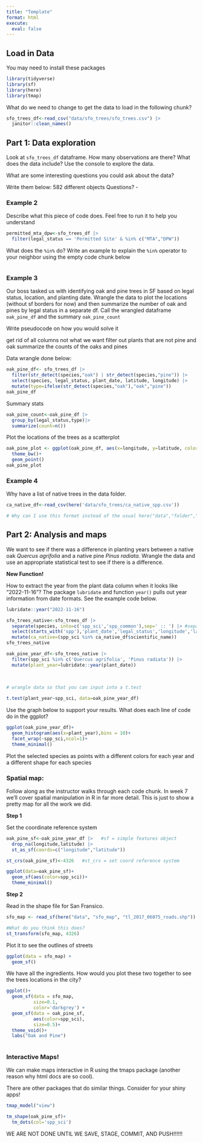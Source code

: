 ```yaml
---
title: "Template"
format: html
execute:
  eval: false
---
```


## Load in Data

You may need to install these packages

```r
library(tidyverse)
library(sf)
library(here)
library(tmap)
```


What do we need to change to get the data to load in the following chunk?

```r
sfo_trees_df<-read_csv("data/sfo_trees/sfo_trees.csv") |> 
  janitor::clean_names()
```

## Part 1: Data exploration

Look at `sfo_trees_df` dataframe. How many observations are there? What does the data include? Use the console to explore the data.

What are some interesting questions you could ask about the data?

Write them below:
582 different objects
Questions?
- 








### Example 2

Describe what this piece of code does. Feel free to run it to help you understand

```r
permitted_mta_dpw<-sfo_trees_df |> 
  filter(legal_status == 'Permitted Site' & %in% c("MTA","DPW"))
```


What does the `%in%` do? Write an example to explain the `%in%` operator to your neighbor using the empty code chunk below

```r

```


### Example 3

Our boss tasked us with identifying oak and pine trees in SF based on legal status, location, and planting date. Wrangle the data to plot the locations (without sf borders for now) and then summarize the number of oak and pines by legal status in a separate df. Call the wrangled dataframe `oak_pine_df` and the summary `oak_pine_count`

Write pseudocode on how you would solve it

get rid of all columns not what we want
filter out plants that are not pine and oak
summarize the counts of the oaks and pines






Data wrangle done below:


```r
oak_pine_df<- sfo_trees_df |> 
  filter(str_detect(species,"oak") | str_detect(species,"pine")) |>
  select(species, legal_status, plant_date, latitude, longitude) |>
  mutate(type=ifelse(str_detect(species,"oak"),"oak","pine"))
oak_pine_df
```


Summary stats

```r
oak_pine_count<-oak_pine_df |> 
  group_by(legal_status,type)|>
  summarize(count=n())
```



Plot the locations of the trees as a scatterplot

```r
oak_pine_plot <- ggplot(oak_pine_df, aes(x=longitude, y=latitude, color=type))+
  theme_bw()+
  geom_point()
oak_pine_plot
```



### Example 4

Why have a list of native trees in the data folder.

```r
ca_native_df<-read_csv(here('data/sfo_trees/ca_native_spp.csv'))

# Why can I use this format instead of the usual here("data","folder","file")?
```


## Part 2: Analysis and maps

We want to see if there was a difference in planting years between a native oak *Quercus agrifolia* and a native pine *Pinus radiata*. Wrangle the data and use an appropriate statistical test to see if there is a difference.



**New Function!**

How to extract the year from the plant data column when it looks like "2022-11-16"? The package `lubridate` and function `year()` pulls out year information from date formats.  See the example code below.

```r
lubridate::year("2022-11-16")
```

```r
sfo_trees_native<-sfo_trees_df |>
  separate(species, into=c('spp_sci','spp_common'),sep=' :: ') |> #separates species common and scientific names
  select(starts_with('spp'),'plant_date','legal_status','longitude','latitude') |>
  mutate(ca_native=(spp_sci %in% ca_native_df$scientific_name))
sfo_trees_native
```


```r
oak_pine_year_df<-sfo_trees_native |>
  filter(spp_sci %in% c('Quercus agrifolia', 'Pinus radiata')) |>
  mutate(plant_year=lubridate::year(plant_date))
  
  
  
# wrangle data so that you can input into a t.test  

t.test(plant_year~spp_sci, data=oak_pine_year_df)
```


Use the graph below to support your results. What does each line of code do in the ggplot?

```r
ggplot(oak_pine_year_df)+
  geom_histogram(aes(x=plant_year),bins = 10)+
  facet_wrap(~spp_sci,ncol=1)+
  theme_minimal()
```


Plot the selected species as points with a different colors for each year and a different shape for each species

### Spatial map:

Follow along as the instructor walks through each code chunk. In week 7 we'll cover spatial manipulation in R in far more detail. This is just to show a pretty map for all the work we did.

**Step 1**

Set the coordinate reference system

```r
oak_pine_sf<-oak_pine_year_df |>   #sf = simple features object
  drop_na(longitude,latitude) |> 
  st_as_sf(coords=c("longitude","latitude"))

st_crs(oak_pine_sf)<-4326   #st_crs = set coord reference system

ggplot(data=oak_pine_sf)+
  geom_sf(aes(color=spp_sci))+
  theme_minimal()
```


**Step 2**

Read in the shape file for San Fransico.

```r
sfo_map <- read_sf(here("data", "sfo_map", "tl_2017_06075_roads.shp"))

#What do you think this does?
st_transform(sfo_map, 4326)
```

Plot it to see the outlines of streets

```r
ggplot(data = sfo_map) +
  geom_sf()
```


We have all the ingredients. How would you plot these two together to see the trees locations in the city?

```r
ggplot()+
  geom_sf(data = sfo_map,
          size=0.1,
          color='darkgrey') +
  geom_sf(data = oak_pine_sf,
          aes(color=spp_sci),
          size=0.5)+
  theme_void()+
  labs("Oak and Pine")
          
```


### Interactive Maps!

We can make maps interactive in R using the tmaps package (another reason why html docs are so cool).

There are other packages that do similar things. Consider for your shiny apps!

```r
tmap_model("view")

tm_shape(oak_pine_sf)+
  tm_dots(col='spp_sci')
```



WE ARE NOT DONE UNTIL WE SAVE, STAGE, COMMIT, AND PUSH!!!!!!
